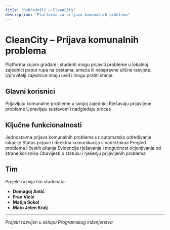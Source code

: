 ```yaml
---
title: "Dobrodošli u CleanCity"
description: "Platforma za prijavu komunalnih problema"
---
```


# CleanCity – Prijava komunalnih problema

Platforma kojom građani i studenti mogu prijaviti probleme u lokalnoj zajednici poput rupa na cestama, smeća ili neispravne ulične rasvjete. Upravitelji zajednice imaju uvid i mogu pratiti stanje.

## Glavni korisnici

<CardGroup cols={3}>
  <Card title="Građani" icon="users">
    Prijavljuju komunalne probleme u svojoj zajednici
  </Card>
  <Card title="Komunalne službe" icon="truck">
    Rješavaju prijavljene probleme
  </Card>
  <Card title="Lokalna uprava" icon="building">
    Upravljaju sustavom i nadgledaju proces
  </Card>
</CardGroup>

## Ključne funkcionalnosti

<AccordionGroup>
  <Accordion title="Prijava problema s geolokacijom">
    Jednostavna prijava komunalnih problema uz automatsko određivanje lokacije
  </Accordion>

  <Accordion title="Praćenje statusa">
    Status prijave i direktna komunikacija s nadležnima
  </Accordion>

  <Accordion title="Katalog problema">
    Pregled problema i čestih pitanja
  </Accordion>

  <Accordion title="Evidencija i ocjene">
    Evidencija rješavanja i mogućnost ocjenjivanja od strane korisnika
  </Accordion>

  <Accordion title="Notifikacije">
    Obavijesti o statusu i rješenju prijavljenih problema
  </Accordion>
</AccordionGroup>

## Tim

Projekt razvija tim studenata:

- **Domagoj Antić**
- **Fran Vicić**
- **Matija Sokol**
- **Mato Jelen Kralj**

---

*Projekt razvijen u sklopu Programskog inženjerstva*
